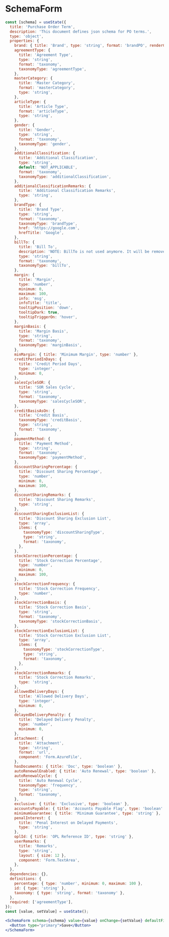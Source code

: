 
# SchemaForm

<Documenter component={SchemaForm}>

```jsx preview
const [schema] = useState({
  title: 'Purchase Order Term',
  description: 'This document defines json schema for PO terms.',
  type: 'object',
  properties: {
    brand: { title: 'Brand', type: 'string', format: 'brandPO', renderConditions: {margin: 10, minMargin: 5} },
    agreementType: {
      title: 'Agreement Type',
      type: 'string',
      format: 'taxonomy',
      taxonomyType: 'agreementType',
    },
    masterCategory: {
      title: 'Master Category',
      format: 'masterCategory',
      type: 'string',
    },
    articleType: {
      title: 'Article Type',
      format: 'articleType',
      type: 'string',
    },
    gender: {
      title: 'Gender',
      type: 'string',
      format: 'taxonomy',
      taxonomyType: 'gender',
    },
    additionalClassification: {
      title: 'Additional Classification',
      type: 'string',
      default: 'NOT_APPLICABLE',
      format: 'taxonomy',
      taxonomyType: 'additionalClassification',
    },
    additionalClassificationRemarks: {
      title: 'Additional Classification Remarks',
      type: 'string',
    },
    brandType: {
      title: 'Brand Type',
      type: 'string',
      format: 'taxonomy',
      taxonomyType: 'brandType',
      href: 'https://google.com',
      hrefTitle: 'Google',
    },
    billTo: {
      title: 'Bill To',
      description: 'NOTE: BillTo is not used anymore. It will be removed soon.',
      type: 'string',
      format: 'taxonomy',
      taxonomyType: 'billTo',
    },
    margin: {
      title: 'Margin',
      type: 'number',
      minimum: 0,
      maximum: 100,
      info: 'msg',
      infoTitle: 'title',
      tooltipPosition: 'down',
      tooltipDark: true,
      tooltipTriggerOn: 'hover',
    },
    marginBasis: {
      title: 'Margin Basis',
      type: 'string',
      format: 'taxonomy',
      taxonomyType: 'marginBasis',
    },
    minMargin: { title: 'Minimum Margin', type: 'number' },
    creditPeriodInDays: {
      title: 'Credit Period Days',
      type: 'integer',
      minimum: 0,
    },
    salesCycleSOR: {
      title: 'SOR Sales Cycle',
      type: 'string',
      format: 'taxonomy',
      taxonomyType: 'salesCycleSOR',
    },
    creditBasisAsOn: {
      title: 'Credit Basis',
      taxonomyType: 'creditBasis',
      type: 'string',
      format: 'taxonomy',
    },
    paymentMethod: {
      title: 'Payment Method',
      type: 'string',
      format: 'taxonomy',
      taxonomyType: 'paymentMethod',
    },
    discountSharingPercentage: {
      title: 'Discount Sharing Percentage',
      type: 'number',
      minimum: 0,
      maximum: 100,
    },
    discountSharingRemarks: {
      title: 'Discount Sharing Remarks',
      type: 'string',
    },
    discountSharingExclusionList: {
      title: 'Discount Sharing Exclusion List',
      type: 'array',
      items: {
        taxonomyType: 'discountSharingType',
        type: 'string',
        format: 'taxonomy',
      },
    },
    stockCorrectionPercentage: {
      title: 'Stock Correction Percentage',
      type: 'number',
      minimum: 0,
      maximum: 100,
    },
    stockCorrectionFrequency: {
      title: 'Stock Correction Frequency',
      type: 'number',
    },
    stockCorrectionBasis: {
      title: 'Stock Correction Basis',
      type: 'string',
      format: 'taxonomy',
      taxonomyType: 'stockCorrectionBasis',
    },
    stockCorrectionExclusionList: {
      title: 'Stock Correction Exclusion List',
      type: 'array',
      items: {
        taxonomyType: 'stockCorrectionType',
        type: 'string',
        format: 'taxonomy',
      },
    },
    stockCorrectionRemarks: {
      title: 'Stock Correction Remarks',
      type: 'string',
    },
    allowedDeliveryDays: {
      title: 'Allowed Delivery Days',
      type: 'integer',
      minimum: 0,
    },
    delayedDeliveryPenalty: {
      title: 'Delayed Delivery Penalty',
      type: 'number',
      minimum: 0,
    },
    attachment: {
      title: 'Attachment',
      type: 'string',
      format: 'url',
      component: 'Form.AzureFile',
    },
    hasDocuments: { title: 'Doc', type: 'boolean' },
    autoRenewalEnabled: { title: 'Auto Renewal', type: 'boolean' },
    autoRenewalCycle: {
      title: 'Auto Renewal Cycle',
      taxonomyType: 'frequency',
      type: 'string',
      format: 'taxonomy',
    },
    exclusive: { title: 'Exclusive', type: 'boolean' },
    accountsPayable: { title: 'Accounts Payable Flag', type: 'boolean' },
    minimumGuarantee: { title: 'Minimum Guarantee', type: 'string' },
    penalInterest: {
      title: 'Penal Interest on Delayed Payments',
      type: 'string',
    },
    oplId: { title: 'OPL Reference ID', type: 'string' },
    userRemarks: {
      title: 'Remarks',
      type: 'string',
      layout: { size: 12 },
      component: 'Form.TextArea',
    },
  },
  dependencies: {},
  definitions: {
    percentage: { type: 'number', minimum: 0, maximum: 100 },
    id: { type: 'string' },
    taxonomy: { type: 'string', format: 'taxonomy' },
  },
  required: ['agreementType'],
});
const [value, setValue] = useState();

<SchemaForm schema={schema} value={value} onChange={setValue} defaultFieldSize={3}>
  <Button type="primary">Save</Button>
</SchemaForm>
```

</Documenter>
